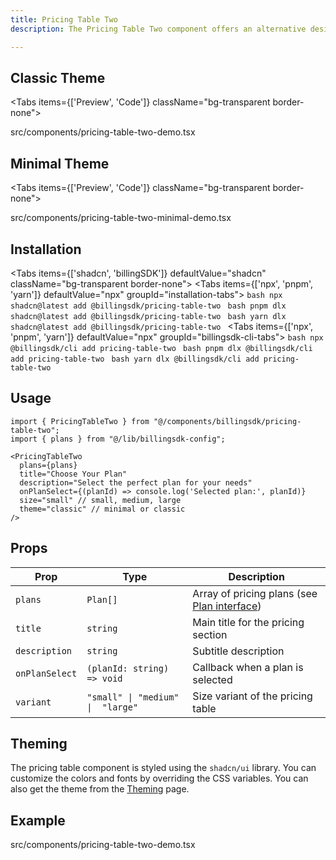 ```yaml
---
title: Pricing Table Two
description: The Pricing Table Two component offers an alternative design approach for pricing displays. You can use this component to display your pricing plans in an alternative way.

---
```


## Classic Theme

<Tabs items={['Preview', 'Code']} className="bg-transparent border-none">
  <Tab value="Preview" className="border-none bg-transparent p-0 mt-3">
    <PreviewComponents registryName="pricing-table-two">
      <PricingTableTwoDemo />
    </PreviewComponents>
  </Tab>

  <Tab value="Code" className="mt-3">
    <include cwd lang="tsx" meta='title="src/components/pricing-table-two-demo.tsx"'>src/components/pricing-table-two-demo.tsx</include>
  </Tab>
</Tabs>

## Minimal Theme

<Tabs items={['Preview', 'Code']} className="bg-transparent border-none">
  <Tab value="Preview" className="border-none bg-transparent p-0 mt-3">
    <PreviewComponents registryName="pricing-table-two">
      <PricingTableTwoMinimalDemo />
    </PreviewComponents>
  </Tab>


  <Tab value="Code" className="mt-3">
    <include cwd lang="tsx" meta='title="src/components/pricing-table-two-minimal-demo.tsx"'>src/components/pricing-table-two-minimal-demo.tsx</include>
  </Tab>
</Tabs>


## Installation

<Tabs items={['shadcn', 'billingSDK']} defaultValue="shadcn" className="bg-transparent border-none">
  <Tab value="shadcn" className="border-none bg-transparent p-0 mt-3">
    <Tabs items={['npx', 'pnpm', 'yarn']} defaultValue="npx" groupId="installation-tabs">
      <Tab value="npx">
        ```bash
        npx shadcn@latest add @billingsdk/pricing-table-two
        ```
      </Tab>
      <Tab value="pnpm">
        ```bash
        pnpm dlx shadcn@latest add @billingsdk/pricing-table-two
        ```
      </Tab>
      <Tab value="yarn">
        ```bash
        yarn dlx shadcn@latest add @billingsdk/pricing-table-two
        ```
      </Tab>
    </Tabs>
  </Tab>
  <Tab value="billingSDK" className="border-none bg-transparent p-0 mt-3">
    <Tabs items={['npx', 'pnpm', 'yarn']} defaultValue="npx" groupId="billingsdk-cli-tabs">
      <Tab value="npx">
        ```bash
        npx @billingsdk/cli add pricing-table-two
        ```
      </Tab>
      <Tab value="pnpm">
        ```bash
        pnpm dlx @billingsdk/cli add pricing-table-two
        ```
      </Tab>
      <Tab value="yarn">
        ```bash
        yarn dlx @billingsdk/cli add pricing-table-two
        ```
      </Tab>
    </Tabs>
  </Tab>
</Tabs>


## Usage

```tsx
import { PricingTableTwo } from "@/components/billingsdk/pricing-table-two";
import { plans } from "@/lib/billingsdk-config";
```

```tsx
<PricingTableTwo 
  plans={plans}
  title="Choose Your Plan"
  description="Select the perfect plan for your needs"
  onPlanSelect={(planId) => console.log('Selected plan:', planId)}
  size="small" // small, medium, large
  theme="classic" // minimal or classic
/>
```

## Props

| Prop | Type | Description |
|------|------|-------------|
| `plans` | `Plan[]` | Array of pricing plans (see [Plan interface](/docs/interfaces#plan-interface)) |
| `title` | `string` | Main title for the pricing section |
| `description` | `string` | Subtitle description |
| `onPlanSelect` | `(planId: string) => void` | Callback when a plan is selected |
| `variant` | `"small" \| "medium" \|  "large"` | Size variant of the pricing table |

## Theming

The pricing table component is styled using the `shadcn/ui` library. You can customize the colors and fonts by overriding the CSS variables. You can also get the theme from the [Theming](/docs/theming) page.



## Example
<include cwd lang="tsx" meta='title="src/components/pricing-table-two-demo.tsx"'>src/components/pricing-table-two-demo.tsx</include>
